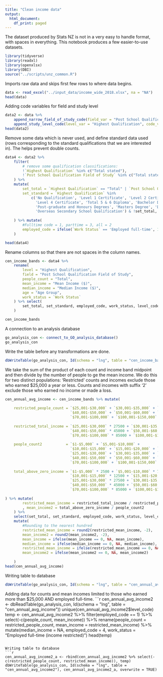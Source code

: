 ```yaml
---
title: "Clean income data"
output:
  html_document:
    df_print: paged
---
```


The dataset produced by Stats NZ is not in a very easy to handle format, with spaces in everything. This notebook produces a few easier-to-use datasets.

```r
library(tidyverse)
library(readxl)
library(openxlsx)
library(DBI)
source("../scripts/unz_common.R")
```
Imports raw data and skips first few rows to where data begins.

```r
data <- read_excel("../input_data/income_wide_2018.xlsx", na = "NA")
head(data)
```


Adding code variables for field and study level
```r
data2 <- data %>% 
    append_narrow_field_of_study_code(field_var = "Post School Qualification Field of Study", code_var = "field_code") %>%
    append_study_level_code(level_var = "Highest Qualification", code_var = "level_code")
head(data2)
```

Remove some data which is never used, and define standard data used (rows corresponding to the standard qualifications that we are interested in). The helps prevent double counts.
```r
data4 <- data2 %>%
    filter(
        # remove some qualification classifications:
        !`Highest Qualification` %in% c("Total stated"),
        !`Post School Qualification Field of Study` %in% c("Total stated", "Not Stated")
    ) %>%
    mutate(
        set_total = `Highest Qualification` == "Total" | `Post School Qualification Field of Study` == "Total",
        set_standard = `Highest Qualification` %in% 
            c('No Qualification', 'Level 1 Certificate', 'Level 2 Certificate', 'Level 3 Certificate', 
              'Level 4 Certificate', 'Total 5 & 6 Diploma', 'Bachelor Degree and Level 7 Qualification', 
              'Post-graduate and Honours Degrees', 'Masters Degree', 'Doctorate Degree', 
              'Overseas Secondary School Qualification') & !set_total,
        
    ) %>% mutate(
        #Fulltime code = 1, parttime = 3, all = 2
        employed_code = ifelse(`Work Status` == 'Employed full-time', 1, ifelse(`Work Status` == 'Total employed', 2, 3))
    )

head(data4)
```

Rename columns so that there are not spaces in the column names.
```r
cen_income_bands <- data4 %>%
    rename(
        level = "Highest Qualification", 
        field = "Post School Qualification Field of Study", 
        people_count = "Total", 
        mean_income = "Mean Income ($)",
        median_income = "Median Income ($)",
        age = "Age Group",
        work_status = `Work Status`
    ) %>% select(
        set_total, set_standard, employed_code, work_status, level_code, level, field_code, field, age, everything() 
    )

cen_income_bands
```


A connection to an analysis database
```r
go_analysis_con <- connect_to_GO_analysis_database()
go_analysis_con
```

Write the table before any transformations are done.
```r
dbWriteTable(go_analysis_con, Id(schema = "lng", table = "cen_income_bands"), cen_income_bands, overwrite = TRUE)
```

We take the sum of the product of each count and income band midpoint and then divide by the number of people to ge the mean income. 
We do this for two distinct populations:
'Restricted' counts and incomes exclude those who earned $25,000 a year or less. Counts and incomes with suffix '2' exclude those who earned no income or made a loss.

```r
cen_annual_avg_income <- cen_income_bands %>% mutate(
    
    restricted_people_count = `$25,001-$30,000` + `$30,001-$35,000` + `$35,001-$40,000` + 
                              `$40,001-$50,000` + `$50,001-$60,000` + `$60,001-$70,000` +
                              `$70,001-$100,000` + `$100,001-$150,000` + `$150,001 or More`,
    
    restricted_total_income = `$25,001-$30,000` * 27500 + `$30,001-$35,000` * 32500 + `$35,001-$40,000` * 37500 + 
                              `$40,001-$50,000` * 45000 + `$50,001-$60,000` * 55000 + `$60,001-$70,000` * 65000 +
                              `$70,001-$100,000` * 85000 + `$100,001-$150,000` * 125000 + `$150,001 or More` * 150000,
    
    people_count2           = `$1-$5,000` + `$5,001-$10,000` +
                              `$10,001-$15,000` + `$15,001-$20,000` + `$20,001-$25,000` +
                              `$25,001-$30,000` + `$30,001-$35,000` + `$35,001-$40,000` + 
                              `$40,001-$50,000` + `$50,001-$60,000` + `$60,001-$70,000` +
                              `$70,001-$100,000` + `$100,001-$150,000` + `$150,001 or More`,
    
    total_above_zero_income = `$1-$5,000` * 2500 + `$5,001-$10,000` * 7500 +
                              `$10,001-$15,000` * 12500 + `$15,001-$20,000` * 17500 + `$20,001-$25,000` * 22500 +
                              `$25,001-$30,000` * 27500 + `$30,001-$35,000` * 32500 + `$35,001-$40,000` * 37500 + 
                              `$40,001-$50,000` * 45000 + `$50,001-$60,000` * 55000 + `$60,001-$70,000` * 65000 +
                              `$70,001-$100,000` * 85000 + `$100,001-$150,000` * 125000 + `$150,001 or More` * 200000
    
) %>% mutate(
        restricted_mean_income = restricted_total_income / restricted_people_count
        , mean_income2 = total_above_zero_income / people_count2
    ) %>% 
    select(set_total, set_standard, employed_code, work_status, level_code, level, field_code, field, age, people_count, restricted_people_count, people_count2, mean_income2, mean_income, median_income, restricted_mean_income) %>%
    mutate(
        #Rounding to the nearest hundred
        restricted_mean_income = round2(restricted_mean_income, -2),
        mean_income2 = round2(mean_income2, -2),
        mean_income = ifelse(mean_income == 0, NA, mean_income),
        median_income = ifelse(median_income == 0, NA, median_income),
        restricted_mean_income = ifelse(restricted_mean_income == 0, NA, restricted_mean_income),
        mean_income2 = ifelse(mean_income2 == 0, NA, mean_income2)
    
    )
head(cen_annual_avg_income)
```
Writing table to database
```r
dbWriteTable(go_analysis_con, Id(schema = "lng", table = "cen_annual_avg_income"), cen_annual_avg_income, overwrite = TRUE)
```

Adding data for counts and mean incomes limited to those who earned more than $25,000 AND employed full-time.
```r
cen_annual_avg_income2 <- dbReadTable(go_analysis_con, Id(schema = "lng", table = "cen_annual_avg_income"))
unique(cen_annual_avg_income2$level_code)
temp <- cen_annual_avg_income2 %>% filter(employed_code == 1) %>%
    select(-c(people_count, mean_income)) %>%
    rename(people_count = restricted_people_count, mean_income = restricted_mean_income) %>%
    mutate(median_income = NA, employed_code = 4, work_status = "Employed full-time (income restricted)")
head(temp)
```

Writing table to database
```r
cen_annual_avg_income2_a <- rbind(cen_annual_avg_income2 %>% select(-c(restricted_people_count, restricted_mean_income)), temp)
dbWriteTable(go_analysis_con, Id(schema = "lng", table = "cen_annual_avg_income2"), cen_annual_avg_income2_a, overwrite = TRUE)
```


